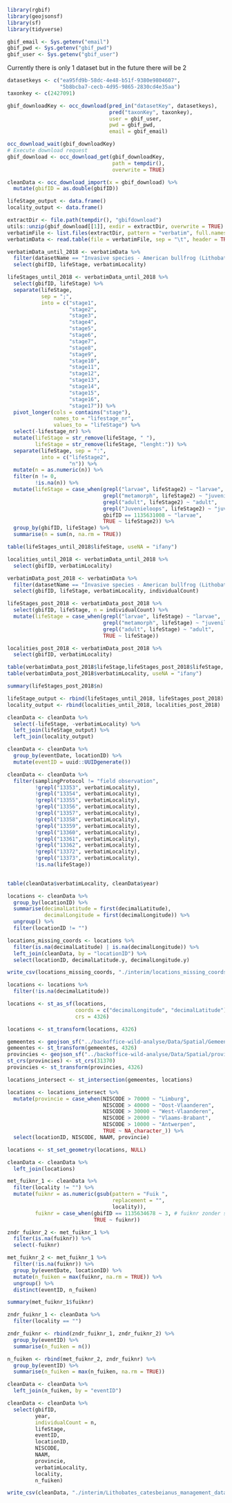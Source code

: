 ```r
library(rgbif)
library(geojsonsf)
library(sf)
library(tidyverse)
```

```r
gbif_email <- Sys.getenv("email")
gbif_pwd <- Sys.getenv("gbif_pwd")
gbif_user <- Sys.getenv("gbif_user")
```

Currently there is only 1 dataset but in the future there will be 2

```r
datasetkeys <- c("ea95fd9b-58dc-4e48-b51f-9380e9804607", 
                 "5b8bcba7-cecb-4d95-9865-2830cd4e35aa")
taxonkey <- c(2427091)

gbif_downloadKey <- occ_download(pred_in("datasetKey", datasetkeys),
                                 pred("taxonKey", taxonkey),
                                 user = gbif_user,
                                 pwd = gbif_pwd,
                                 email = gbif_email)

occ_download_wait(gbif_downloadKey)
# Execute download request
gbif_download <- occ_download_get(gbif_downloadKey, 
                                  path = tempdir(), 
                                  overwrite = TRUE)

cleanData <- occ_download_import(x = gbif_download) %>% 
  mutate(gbifID = as.double(gbifID))
```

```r
lifeStage_output <- data.frame()
locality_output <- data.frame()

extractDir <- file.path(tempdir(), "gbifdownload")
utils::unzip(gbif_download[[1]], exdir = extractDir, overwrite = TRUE)
verbatimFile <- list.files(extractDir, pattern = "verbatim", full.names = TRUE)
verbatimData <- read.table(file = verbatimFile, sep = "\t", header = TRUE) 
```

```r
verbatimData_until_2018 <- verbatimData %>% 
  filter(datasetName == "Invasive species - American bullfrog (Lithobates catesbeiana) in Flanders, Belgium") %>% 
  select(gbifID, lifeStage, verbatimLocality)

lifeStages_until_2018 <- verbatimData_until_2018 %>% 
  select(gbifID, lifeStage) %>% 
  separate(lifeStage, 
           sep = ";",
           into = c("stage1",
                    "stage2",
                    "stage3",
                    "stage4",
                    "stage5",
                    "stage6",
                    "stage7",
                    "stage8",
                    "stage9",
                    "stage10",
                    "stage11",
                    "stage12",
                    "stage13",
                    "stage14",
                    "stage15",
                    "stage16",
                    "stage17")) %>% 
  pivot_longer(cols = contains("stage"),
               names_to = "lifestage_nr",
               values_to = "lifeStage") %>% 
  select(-lifestage_nr) %>% 
  mutate(lifeStage = str_remove(lifeStage, " "),
         lifeStage = str_remove(lifeStage, "lenght:")) %>% 
  separate(lifeStage, sep = ":",
           into = c("lifeStage2",
                    "n")) %>% 
  mutate(n = as.numeric(n)) %>% 
  filter(n != 0,
         !is.na(n)) %>% 
  mutate(lifeStage = case_when(grepl("larvae", lifeStage2) ~ "larvae",
                               grepl("metamorph", lifeStage2) ~ "juvenile",
                               grepl("adult", lifeStage2) ~ "adult",
                               grepl("Juvenieloops", lifeStage2) ~ "juvenile",
                               gbifID == 1135631008 ~ "larvae",
                               TRUE ~ lifeStage2)) %>% 
  group_by(gbifID, lifeStage) %>% 
  summarise(n = sum(n, na.rm = TRUE))

table(lifeStages_until_2018$lifeStage, useNA = "ifany")

localities_until_2018 <- verbatimData_until_2018 %>% 
  select(gbifID, verbatimLocality)
```

```r
verbatimData_post_2018 <- verbatimData %>% 
  filter(datasetName == "Invasive species - American bullfrog (Lithobates catesbeianus) in Flanders, Belgium (post 2018)") %>% 
  select(gbifID, lifeStage, verbatimLocality, individualCount)

lifeStages_post_2018 <- verbatimData_post_2018 %>% 
  select(gbifID, lifeStage, n = individualCount) %>% 
  mutate(lifeStage = case_when(grepl("larvae", lifeStage) ~ "larvae",
                               grepl("metamorph", lifeStage) ~ "juvenile",
                               grepl("adult", lifeStage) ~ "adult",
                               TRUE ~ lifeStage))

localities_post_2018 <- verbatimData_post_2018 %>% 
  select(gbifID, verbatimLocality)

table(verbatimData_post_2018$lifeStage,lifeStages_post_2018$lifeStage, useNA = "ifany")
table(verbatimData_post_2018$verbatimLocality, useNA = "ifany")

summary(lifeStages_post_2018$n)
```

```r
lifeStage_output <- rbind(lifeStages_until_2018, lifeStages_post_2018)
locality_output <- rbind(localities_until_2018, localities_post_2018)
```

```r
cleanData <- cleanData %>% 
  select(-lifeStage, -verbatimLocality) %>% 
  left_join(lifeStage_output) %>% 
  left_join(locality_output)
```

```r
cleanData <- cleanData %>% 
  group_by(eventDate, locationID) %>% 
  mutate(eventID = uuid::UUIDgenerate())
```

```r
cleanData <- cleanData %>% 
  filter(samplingProtocol != "field observation",
         !grepl("13353", verbatimLocality),
         !grepl("13354", verbatimLocality),
         !grepl("13355", verbatimLocality),
         !grepl("13356", verbatimLocality),
         !grepl("13357", verbatimLocality),
         !grepl("13358", verbatimLocality),
         !grepl("13359", verbatimLocality),
         !grepl("13360", verbatimLocality),
         !grepl("13361", verbatimLocality),
         !grepl("13362", verbatimLocality),
         !grepl("13372", verbatimLocality),
         !grepl("13373", verbatimLocality),
         !is.na(lifeStage))
  

table(cleanData$verbatimLocality, cleanData$year)
```

```r
locations <- cleanData %>% 
  group_by(locationID) %>% 
  summarise(decimalLatitude = first(decimalLatitude),
            decimalLongitude = first(decimalLongitude)) %>% 
  ungroup() %>% 
  filter(locationID != "")

locations_missing_coords <- locations %>% 
  filter(is.na(decimalLatitude) | is.na(decimalLongitude)) %>% 
  left_join(cleanData, by = "locationID") %>% 
  select(locationID, decimalLatitude.y, decimalLongitude.y)

write_csv(locations_missing_coords, "./interim/locations_missing_coords.csv")

locations <- locations %>% 
  filter(!is.na(decimalLatitude))

locations <- st_as_sf(locations, 
                      coords = c("decimalLongitude", "decimalLatitude"),
                      crs = 4326)

locations <- st_transform(locations, 4326)

gemeentes <- geojson_sf("../backoffice-wild-analyse/Data/Spatial/Gemeentes.geojson")
gemeentes <- st_transform(gemeentes, 4326)
provincies <- geojson_sf("../backoffice-wild-analyse/Data/Spatial/provinces.geojson")
st_crs(provincies) <- st_crs(31370)
provincies <- st_transform(provincies, 4326)

locations_intersect <- st_intersection(gemeentes, locations)

locations <- locations_intersect %>% 
  mutate(provincie = case_when(NISCODE > 70000 ~ "Limburg",
                               NISCODE > 40000 ~ "Oost-Vlaanderen",
                               NISCODE > 30000 ~ "West-Vlaanderen",
                               NISCODE > 20000 ~ "Vlaams-Brabant",
                               NISCODE > 10000 ~ "Antwerpen",
                               TRUE ~ NA_character_)) %>% 
  select(locationID, NISCODE, NAAM, provincie)

locations <- st_set_geometry(locations, NULL)

cleanData <- cleanData %>% 
  left_join(locations)
```

```r
met_fuiknr_1 <- cleanData %>% 
  filter(locality != "") %>% 
  mutate(fuiknr = as.numeric(gsub(pattern = "Fuik ",
                                  replacement = "",
                                  locality)),
         fuiknr = case_when(gbifID == 1135634678 ~ 3, # fuiknr zonder spatie
                            TRUE ~ fuiknr)) 

zndr_fuiknr_2 <- met_fuiknr_1 %>% 
  filter(is.na(fuiknr)) %>% 
  select(-fuiknr)

met_fuiknr_2 <- met_fuiknr_1 %>% 
  filter(!is.na(fuiknr)) %>% 
  group_by(eventDate, locationID) %>% 
  mutate(n_fuiken = max(fuiknr, na.rm = TRUE)) %>% 
  ungroup() %>% 
  distinct(eventID, n_fuiken)

summary(met_fuiknr_1$fuiknr)

zndr_fuiknr_1 <- cleanData %>% 
  filter(locality == "")

zndr_fuiknr <- rbind(zndr_fuiknr_1, zndr_fuiknr_2) %>% 
  group_by(eventID) %>% 
  summarise(n_fuiken = n())

n_fuiken <- rbind(met_fuiknr_2, zndr_fuiknr) %>% 
  group_by(eventID) %>% 
  summarise(n_fuiken = max(n_fuiken, na.rm = TRUE))

cleanData <- cleanData %>% 
  left_join(n_fuiken, by = "eventID")
```

```r
cleanData <- cleanData %>% 
  select(gbifID,
         year,
         individualCount = n,
         lifeStage,
         eventID,
         locationID,
         NISCODE, 
         NAAM,
         provincie, 
         verbatimLocality,
         locality,
         n_fuiken)
```

```r
write_csv(cleanData, "./interim/Lithobates_catesbeianus_management_data.csv")
```

